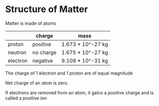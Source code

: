 Structure of Matter
===================

Matter is made of atoms

|          | charge    | mass               |
| -------- | --------- | ------------------ |
| proton   | positive  | 1.673 \* 10^-27 kg |
| neutron  | no charge | 1.675 \* 10^-27 kg |
| electron | negative  | 9.109 \* 10^-31 kg |

The charge of 1 electron and 1 proton are of equal magnitude

Net charge of an atom is zero.

If electrons are removed from an atom, it gains a positive charge and
is called a positive ion
